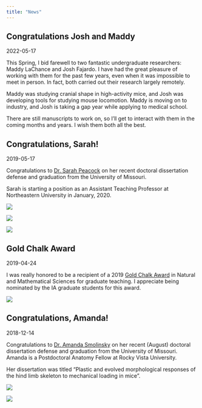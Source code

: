 ```yaml
---
title: "News"
---
```


## Congratulations Josh and Maddy

2022-05-17

This Spring, I bid farewell to two fantastic undergraduate researchers: Maddy LaChance and Josh Fajardo. I have had the great pleasure of working with them for the past few years, even when it was impossible to meet in person. In fact, both carried out their research largely remotely.

Maddy was studying cranial shape in high-activity mice, and Josh was developing tools for studying mouse locomotion. Maddy is moving on to industry, and Josh is taking a gap year while applying to medical school.

There are still manuscripts to work on, so I'll get to interact with them in the coming months and years. I wish them both all the best.

## Congratulations, Sarah!

2019-05-17

Congratulations to [Dr. Sarah Peacock](people.html#sarah-peacock) on her recent doctoral dissertation defense and graduation from the University of Missouri.

Sarah is starting a position as an Assistant Teaching Professor at Northeastern University in January, 2020.

::: {layout-ncol=3}

![](images/news/2019-05-17_peacock-defense.jpg)

![](images/news/2019-05-17_peacock-grad2.jpg)

![](images/news/2019-05-17_peacock-grad1.jpg)

:::


## Gold Chalk Award

2019-04-24

::: {layout-ncol=2}

I was really honored to be a recipient of a 2019 [Gold Chalk Award](https://gpc.missouri.edu/services/gold-chalk/) in Natural and Mathematical Sciences for graduate teaching. I appreciate being nominated by the IA graduate students for this award.

![](images/news/2019-04-24_middleton-gold-chalk.jpg)

:::

## Congratulations, Amanda!

2018-12-14

Congratulations to [Dr. Amanda Smolinsky](people.html#amanda-smolinsky) on her recent (August) doctoral dissertation defense and graduation from the University of Missouri. Amanda is a Postdoctoral Anatomy Fellow at Rocky Vista University.

Her dissertation was titled "Plastic and evolved morphological responses of the hind limb skeleton to mechanical loading in mice".

::: {layout-ncol=2}

![](images/news/2018-12-14_smolinsky-defense.jpg)

![](images/news/2018-12-14_smolinsky-grad.jpg)

:::

